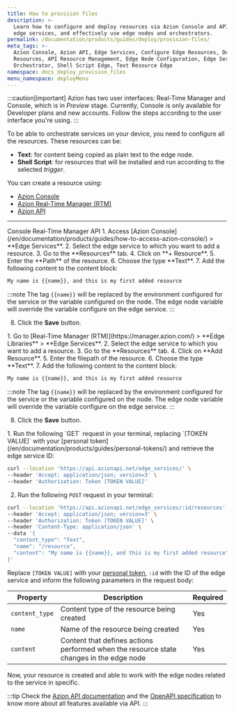 ```yaml
---
title: How to provision files
description: >-
  Learn how to configure and deploy resources via Azion Console and API, manage
  edge services, and effectively use edge nodes and orchestrators.
permalink: /documentation/products/guides/deploy/provision-files/
meta_tags: >-
  Azion Console, Azion API, Edge Services, Configure Edge Resources, Deploy Edge
  Resources, API Resource Management, Edge Node Configuration, Edge Service
  Orchestrator, Shell Script Edge, Text Resource Edge
namespace: docs_deploy_provision_files
menu_namespace: deployMenu
---
```



:::caution[important]
Azion has two user interfaces: Real-Time Manager and Console, which is in *Preview* stage. Currently, Console is only available for Developer plans and new accounts. Follow the steps according to the user interface you're using.
:::

To be able to orchestrate services on your device, you need to configure all the resources. These resources can be: 

- **Text**: for content being copied as plain text to the edge node.
- **Shell Script**: for resources that will be installed and run according to the selected *trigger*.

You can create a resource using:

- [Azion Console](/en/documentation/products/guides/how-to-access-rtm/)
- [Azion Real-Time Manager (RTM)](https://manager.azion.com/)
- [Azion API](https://api.azion.com/)

---

<Tabs client:visible>
    <Fragment slot="tab.console">Console</Fragment>
    <Fragment slot="tab.rtm">Real-Time Manager</Fragment>
    <Fragment slot="tab.api">API</Fragment>

<Fragment slot="panel.console">
1. Access [Azion Console](/en/documentation/products/guides/how-to-access-azion-console/) > **Edge Services**.
2. Select the edge service to which you want to add a resource.
3. Go to the **Resources** tab.
4. Click on **+ Resource**.
5. Enter the **Path** of the resource.
6. Choose the type **Text**.
7. Add the following content to the content block: 

```bash
My name is {{name}}, and this is my first added resource
```

:::note 
The tag `{{name}}` will be replaced by the environment configured for the service or the variable configured on the node. The edge node variable will override the variable configure on the edge service.
:::

8. Click the **Save** button.
</Fragment>

<Fragment slot="panel.rtm">
1. Go to [Real-Time Manager (RTM)](https://manager.azion.com/) > **Edge Libraries** > **Edge Services**.
2. Select the edge service to which you want to add a resource.
3. Go to the **Resources** tab.
4. Click on **Add Resource**.
5. Enter the filepath of the resource.
6. Choose the type **Text**.
7. Add the following content to the content block: 

```bash
My name is {{name}}, and this is my first added resource
```

:::note 
The tag `{{name}}` will be replaced by the environment configured for the service or the variable configured on the node. The edge node variable will override the variable configure on the edge service.
:::

8. Click the **Save** button.
</Fragment>

<Fragment slot="panel.api">
1. Run the following `GET` request in your terminal, replacing `[TOKEN VALUE]` with your [personal token](/en/documentation/products/guides/personal-tokens/) and retrieve the edge service ID:

```bash 
curl --location 'https://api.azionapi.net/edge_services/' \
--header 'Accept: application/json; version=3' \
--header 'Authorization: Token [TOKEN VALUE]'
```

2. Run the following `POST` request in your terminal:

```bash 
curl --location 'https://api.azionapi.net/edge_services/:id/resources' \
--header 'Accept: application/json; version=3' \
--header 'Authorization: Token [TOKEN VALUE]' \
--header 'Content-Type: application/json' \
--data '{
  "content_type": "Text",
  "name": "/resource",
  "content": "My name is {{name}}, and this is my first added resource"
}'
```

Replace `[TOKEN VALUE]` with your [personal token](/en/documentation/products/guides/personal-tokens/), `:id` with the ID of the edge service and inform the following parameters in the request body:

| Property | Description | Required | 
| - | - | - | 
| `content_type` | Content type of the resource being created | Yes |
| `name` | Name of the resource being created | Yes |
| `content` | Content that defines actions performed when the resource state changes in the edge node | Yes |

Now, your resource is created and able to work with the edge nodes related to the service in specific. 

:::tip
Check the [Azion API documentation](https://api.azion.com/) and the [OpenAPI specification](https://github.com/aziontech/azionapi-openapi/) to know more about all features available via API.
:::
</Fragment>

</Tabs>


<LinkButton link="/en/documentation/products/guides/deploy/work-with-variables/" label="Go to Work with Variables Guide" severity="secondary" target="_blank" />

